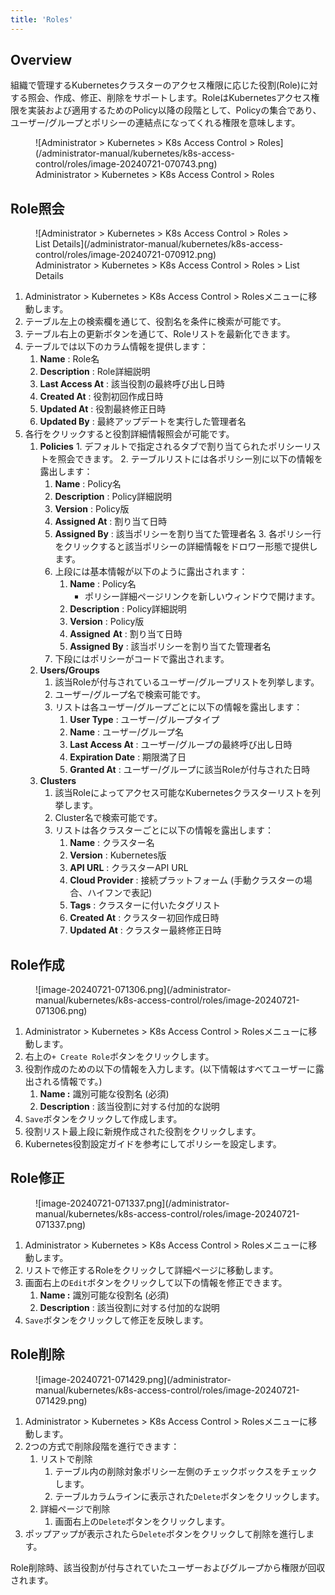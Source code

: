 ```yaml
---
title: 'Roles'
---
```



## Overview

組織で管理するKubernetesクラスターのアクセス権限に応じた役割(Role)に対する照会、作成、修正、削除をサポートします。RoleはKubernetesアクセス権限を実装および適用するためのPolicy以降の段階として、Policyの集合であり、ユーザー/グループとポリシーの連結点になってくれる権限を意味します。

<figure data-layout="center" data-align="center">
![Administrator &gt; Kubernetes &gt; K8s Access Control &gt; Roles](/administrator-manual/kubernetes/k8s-access-control/roles/image-20240721-070743.png)
<figcaption>
Administrator &gt; Kubernetes &gt; K8s Access Control &gt; Roles
</figcaption>
</figure>


## Role照会

<figure data-layout="center" data-align="center">
![Administrator &gt; Kubernetes &gt; K8s Access Control &gt; Roles &gt; List Details](/administrator-manual/kubernetes/k8s-access-control/roles/image-20240721-070912.png)
<figcaption>
Administrator &gt; Kubernetes &gt; K8s Access Control &gt; Roles &gt; List Details
</figcaption>
</figure>

1. Administrator &gt; Kubernetes &gt; K8s Access Control &gt; Rolesメニューに移動します。
2. テーブル左上の検索欄を通じて、役割名を条件に検索が可能です。
3. テーブル右上の更新ボタンを通じて、Roleリストを最新化できます。
4. テーブルでは以下のカラム情報を提供します：
    1.  **Name**  : Role名
    2.  **Description**  : Role詳細説明
    3.  **Last Access At**  : 該当役割の最終呼び出し日時
    4.  **Created At**  : 役割初回作成日時
    5.  **Updated At** : 役割最終修正日時
    6.  **Updated By**  : 最終アップデートを実行した管理者名
5. 各行をクリックすると役割詳細情報照会が可能です。
    1.   **Policies**
        1. デフォルトで指定されるタブで割り当てられたポリシーリストを照会できます。
        2. テーブルリストには各ポリシー別に以下の情報を露出します：
            1.  **Name**  : Policy名
            2.  **Description**  : Policy詳細説明
            3.  **Version**  : Policy版
            4.  **Assigned At**  : 割り当て日時
            5.  **Assigned By**  : 該当ポリシーを割り当てた管理者名
        3. 各ポリシー行をクリックすると該当ポリシーの詳細情報をドロワー形態で提供します。
            1. 上段には基本情報が以下のように露出されます：
                1.  **Name**  : Policy名
                    * ポリシー詳細ページリンクを新しいウィンドウで開けます。
                2.  **Description**  : Policy詳細説明
                3.  **Version**  : Policy版
                4.  **Assigned**   **At**  : 割り当て日時
                5.  **Assigned By**  : 該当ポリシーを割り当てた管理者名
            2. 下段にはポリシーがコードで露出されます。
    2.  **Users/Groups**
        1. 該当Roleが付与されているユーザー/グループリストを列挙します。
        2. ユーザー/グループ名で検索可能です。
        3. リストは各ユーザー/グループごとに以下の情報を露出します：
            1.  **User Type**  : ユーザー/グループタイプ
            2.  **Name**  : ユーザー/グループ名
            3.  **Last Access At**  : ユーザー/グループの最終呼び出し日時
            4.  **Expiration Date**  : 期限満了日
            5.  **Granted At**  : ユーザー/グループに該当Roleが付与された日時
    3.  **Clusters**
        1. 該当Roleによってアクセス可能なKubernetesクラスターリストを列挙します。
        2. Cluster名で検索可能です。
        3. リストは各クラスターごとに以下の情報を露出します：
            1.  **Name**  : クラスター名
            2.  **Version**  : Kubernetes版
            3.  **API URL**  : クラスターAPI URL
            4.  **Cloud Provider**  : 接続プラットフォーム (手動クラスターの場合、ハイフンで表記)
            5.  **Tags**  : クラスターに付いたタグリスト
            6.  **Created At**  : クラスター初回作成日時
            7.  **Updated At**  : クラスター最終修正日時


## Role作成

<figure data-layout="left" data-align="left">
![image-20240721-071306.png](/administrator-manual/kubernetes/k8s-access-control/roles/image-20240721-071306.png)
</figure>

1. Administrator &gt; Kubernetes &gt; K8s Access Control &gt; Rolesメニューに移動します。
2. 右上の`+ Create Role`ボタンをクリックします。
3. 役割作成のための以下の情報を入力します。(以下情報はすべてユーザーに露出される情報です。)
    1.  **Name :** 識別可能な役割名 (必須)
    2.  **Description** : 該当役割に対する付加的な説明
4. `Save`ボタンをクリックして作成します。
5. 役割リスト最上段に新規作成された役割をクリックします。
6. Kubernetes役割設定ガイドを参考にしてポリシーを設定します。


## Role修正

<figure data-layout="left" data-align="left">
![image-20240721-071337.png](/administrator-manual/kubernetes/k8s-access-control/roles/image-20240721-071337.png)
</figure>

1. Administrator &gt; Kubernetes &gt; K8s Access Control &gt; Rolesメニューに移動します。
2. リストで修正するRoleをクリックして詳細ページに移動します。
3. 画面右上の`Edit`ボタンをクリックして以下の情報を修正できます。
    1.  **Name :** 識別可能な役割名 (必須)
    2.  **Description** : 該当役割に対する付加的な説明
4. `Save`ボタンをクリックして修正を反映します。


## Role削除

<figure data-layout="left" data-align="left">
![image-20240721-071429.png](/administrator-manual/kubernetes/k8s-access-control/roles/image-20240721-071429.png)
</figure>

1. Administrator &gt; Kubernetes &gt; K8s Access Control &gt; Rolesメニューに移動します。
2. 2つの方式で削除段階を進行できます：
    1. リストで削除
        1. テーブル内の削除対象ポリシー左側のチェックボックスをチェックします。
        2. テーブルカラムラインに表示された`Delete`ボタンをクリックします。
    2. 詳細ページで削除
        1. 画面右上の`Delete`ボタンをクリックします。
3. ポップアップが表示されたら`Delete`ボタンをクリックして削除を進行します。

<Callout type="important">
Role削除時、該当役割が付与されていたユーザーおよびグループから権限が回収されます。
</Callout>
